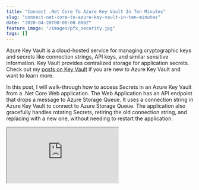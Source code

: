 ```yaml
---
title: "Connect .Net Core To Azure Key Vault In Ten Minutes"
slug: "connect-net-core-to-azure-key-vault-in-ten-minutes"
date: "2020-04-28T00:00:00.000Z"
feature_image: "/images/pfx_security.jpg"
tags: []
---
```


Azure Key Vault is a cloud-hosted service for managing cryptographic keys and secrets like connection strings, API keys, and similar sensitive information. Key Vault provides centralized storage for application secrets. Check out my [posts on Key Vault](__GHOST_URL__/tag/azure-key-vault/) if you are new to Azure Key Vault and want to learn more.

In this post, I will walk-through how to access Secrets in an Azure Key Vault from a .Net Core Web application. The Web Application has an API endpoint that drops a message to Azure Storage Queue. It uses a connection string in Azure Key Vault to connect to Azure Storage Queue. The application also gracefully handles rotating Secrets, retiring the old connection string, and replacing with a new one, without needing to restart the application.

<iframe src="https://www.youtube.com/embed/6l\_kpygO0Ic" />

  

The application uses an _AzureQueueSender_ to drop messages to the Storage Queue. Just like usual, it gets the Connection String value from the application configuration, using the .Net Core _IConfiguration_ library. Since the Connection String is sensitive information, you should keep this out of [source control](__GHOST_URL__/blog/keeping-sensitive-configuration-data-out-of-source-control/). Usually, this would be by storing it as [User Secrets](https://docs.microsoft.com/en-us/aspnet/core/security/app-secrets) in the local environment and using Variable replacement in Azure DevOps for any deployed environment like dev, test or prod.

    public class AzureQueueSender : IMessageSender
    {
        public AzureQueueSender(IConfiguration configuration) {...}
        ...
    
        public async Task Send(string content)
        {
            var connectionString =
                Configuration.GetValue<string>("QueueConnectionString");
    
            await SendMessage(connectionString);
        }
    
        private static async Task SendMessage(string connectionString)
        {
            var storageAccount = CloudStorageAccount.Parse(connectionString);
            storageAccount.CreateCloudQueueClient();
            var queueClient = storageAccount.CreateCloudQueueClient();
            var queue = queueClient.GetQueueReference("youtube");
            var message = new CloudQueueMessage("Hello, World");
            await queue.AddMessageAsync(message);
        }
    }
    

Even though this is an acceptable solution these days, we can do better. Managing the connection string, rotating, and updating its values should be done independently of the application. We should not need to restart the app when we need to do that. Think if there are multiple such applications, then we need to restart each of those applications when we change the Secret.

Guess what the easy solution we usually come up with - _Let us not change the connection string or any of the Secrets and keep it the same._

> The whole process is not optimized for change and our immediate reaction to resist it.

[![](/images/asp_net_core_banner.png)](https://www.youtube.com/playlist?list=PL59L9XrzUa-nqfCHIKazYMFRKapPNI4sP)

Moving Secrets To Key Vault
---------------------------

Azure Key Vault provides centralized storage for application secrets. To move the connection string to Key Vault, head to Azure Portal, and create a new Key Vault. Under Secrets, create a new Secret with name _'QueueConnectionString'_, the same as that we used in our application configuration. Update the value for the Secret and save.

![](/images/keyvault_secrets.jpg)

.Net Core comes with an [Azure Key Vault Configuration Provider](https://docs.microsoft.com/en-us/aspnet/core/security/key-vault-configuration?view=aspnetcore-3.1), to retrieve secrets from the Key Vault. It allows us to define configuration key in appsettings.json and access them just like any other configuration value but have it read from Key Vault instead. To wire up the Key Vault configuration provider add a [Nuget reference](https://www.nuget.org/packages/Microsoft.Extensions.Configuration.AzureKeyVault/) and update the _Program.cs_ file to configure the application to use Key Vault, as shown below.

    public static IHostBuilder CreateHostBuilder(string[] args) =>
        Host.CreateDefaultBuilder(args)
            .ConfigureWebHostDefaults(webBuilder =>
            {
                webBuilder.UseStartup<Startup>();
            })
        .ConfigureAppConfiguration((context, config) =>
        {
            var builtConfig = config.Build();
            var vaultName = builtConfig["VaultName"];
            var keyVaultClient = new KeyVaultClient(
                async (authority, resource, scope) =>
                {
                    var credential = new DefaultAzureCredential(false);
                    var token = credential.GetToken(
                        new Azure.Core.TokenRequestContext(
                            new[] { "https://vault.azure.net/.default" }));
                    return token.Token;
                });
            config.AddAzureKeyVault(
                vaultName,
                keyVaultClient,
                new DefaultKeyVaultSecretManager());
        });
    

The above code uses the _VaultName_ from the configuration file (which is not sensitive information and can be managed as [Release Variables for different environments](https://www.youtube.com/watch?v=OFr6Vkw0mq8)) and creates a KeyVaultClient instance. It uses [DefaultAzureCredential](__GHOST_URL__/blog/defaultazurecredential-from-azure-sdk/) to retieve an Azure AD token, that is used to authenticate with Azure Key Vault. [DefaultAzureCredential](__GHOST_URL__/blog/defaultazurecredential-from-azure-sdk/) unifies the way we retrieve an Azure AD token and works seamlessly on [local development environment as well](__GHOST_URL__/blog/azure-managed-service-identity-and-local-development/).

[

DefaultAzureCredential: Unifying How We Get Azure AD Token

Azure Identity library provides Azure Active Directory token authentication support across the Azure SDK

![](/images/favicon.ico)Rahul NathRahul Pulikkot Nath

![](/images/pfx_security.jpg)

](__GHOST_URL__/blog/defaultazurecredential-from-azure-sdk)

In the past, Azure had different ways to authenticate with the various resources. The Azure SDK’s is bringing this all under one roof and providing a more unified approach to developers when connecting to resources on Azure.

When the application starts, it looks for all matching configuration names in the associated Vault and retrieves the Secrets and caches them. The IConfiguration provides the same interface over all the different scenarios and makes it possible for the application to have the same code just as if it was in the configuration file.

Handling Secret Rotation
------------------------

When the Connection String needs to be updated, we can do that in the Azure Key Vault without needing to update and redeploy the application. However, since the application caches the Secret from Key Vault on application startup, we need to restart the app to refresh the Key Vault cache. This is not ideal. When configuring Azure Key Vault as the configuration source, we can specify a _[ReloadInterval](https://docs.microsoft.com/en-us/aspnet/core/security/key-vault-configuration?view=aspnetcore-3.1#configuration-options)_. It will reload the Secrets from the Key Vault every time the Reload Interval duration is over, in the below case every 10 minutes.

    config.AddAzureKeyVault(new AzureKeyVaultConfigurationOptions()
    {
        Client = keyVaultClient,
        Vault = vaultName,
        ReloadInterval = TimeSpan.FromMinutes(10)
    });
    

Even with the ReloadInterval set, there is still a time window where the call to Azure Storage will fail; the time between the Secret in the Vault is updated, and the next reload time. Sure it is not much time, but a failed request is a failed request. To handle this scenario, let's add some extra code to the code to gracefully refresh the configuration values from the Key Vault when it throws an unauthorized exception.

<iframe src="https://www.youtube.com/embed/z6YcU0PW\_9E" />

Using [Polly](https://github.com/App-vNext/Polly), a .NET resilience and transient-fault-handling library , we can add a policy to wrap the call to Azure Storage Queue. The _CloudStorageAccount_ throws a StorageException any time there is Unauthorized access. Using Polly, we can handle the exception and force refresh the Secrets in IConfiguration by calling the [Reload method](https://docs.microsoft.com/en-us/aspnet/core/security/key-vault-configuration?view=aspnetcore-3.1#reload-secrets). Once updated, we can get the connection string again from the config, which will be the new updated value in the Vault. It is then used to connect and drop a message to the queue. The application now gracefully handles the case where the Secrets is updated in Key Vault and refreshes its cache of the Secrets in Azure Key Vault.

    public async Task Send(string content)
    {
        var connectionString =
            Configuration.GetValue<string>("QueueConnectionString");
        var retryPolicy = Policy.Handle<StorageException>()
            .RetryAsync(2, async (ex, count, context) =>
            {
                (Configuration as IConfigurationRoot).Reload();
                connectionString =
                Configuration.GetValue<string>("QueueConnectionString");
            });
    
        await retryPolicy.ExecuteAsync(() => SendMessage(connectionString));
    }
    

You can easily connect your existing or new applications to start using Key Vault as a configuration source. With the Key Vault Configuration provider, the changes to the application code are very minimal. Having the sensitive information in Key Vault allows to keep this centralized and managed separate to your application. This is also a more secure way to store sensitive information.

Do you store your application connection strings in the Key Vault? Move them right now - it's just going to take you ten minutes!